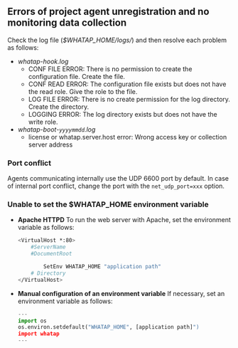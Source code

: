 ## Errors of project agent unregistration and no monitoring data collection

Check the log file (_$WHATAP_HOME/logs/_) and then resolve each problem as follows:

-   _whatap-hook.log_
    -   CONF FILE ERROR: There is no permission to create the configuration file. Create the file.
    -   CONF READ ERROR: The configuration file exists but does not have the read role. Give the role to the file.
    -   LOG FILE ERROR: There is no create permission for the log directory. Create the directory.
    -   LOGGING ERROR: The log directory exists but does not have the write role.
-   _whatap-boot-`yyyymmdd`.log_
    -   license or whatap.server.host error: Wrong access key or collection server address

### Port conflict

Agents communicating internally use the UDP 6600 port by default. In case of internal port conflict, change the port with the `net_udp_port=xxx` option.

### Unable to set the $WHATAP_HOME environment variable

-   **Apache HTTPD**
      To run the web server with Apache, set the environment variable as follows:

    ```bash title=SH
    <VirtualHost *:80>
        #ServerName
        #DocumentRoot

            SetEnv WHATAP_HOME "application path"
        # Directory
    </VirtualHost>
    ```
-   **Manual configuration of an environment variable**
      If necessary, set an environment variable as follows:

    ```python title=Python
    ---
    import os
    os.environ.setdefault("WHATAP_HOME", [application path]")
    import whatap
    ---
    ```
